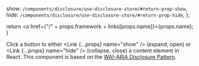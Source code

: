   show: `/components/disclosure/use-disclosure-store/#return-prop-show`,
  hide: `/components/disclosure/use-disclosure-store/#return-prop-hide`,
};

  return <a href={"/" + props.framework + links[props.name]}>{props.name}</a>;
}

Click a button to either <Link {...props} name="show" /> (expand, open) or <Link {...props} name="hide" /> (collapse, close) a content element in React. This component is based on the [WAI-ARIA Disclosure Pattern](https://www.w3.org/WAI/ARIA/apg/patterns/disclosure/).
